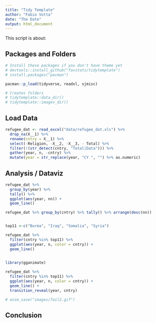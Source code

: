 ```yaml
---
title: "Tidy Template"
author: "Fabio Votta"
date: "The Date"
output: html_document
---
```


This script is about:



## Packages and Folders

```r
# Install these packages if you don't have theme yet
# devtools::install_github("favstats/tidytemplate")
# install.packages("pacman")

pacman::p_load(tidyverse, readxl, sjmisc)

# Creates folders
# tidytemplate::data_dir()
# tidytemplate::images_dir()
```


## Load Data

```r
refugee_dat <- read_excel("data/refugee_dat.xls") %>% 
  drop_na(X__1) %>% 
  rename(cntry = X__1) %>% 
  select(-Religion, -X__2, -X__3, - Total) %>% 
  filter(!(str_detect(cntry, "Total|Data"))) %>% 
  gather(year, n, -cntry) %>% 
  mutate(year = str_replace(year, "CY ", "") %>% as.numeric)

```


## Analysis / Dataviz

```r
refugee_dat %>% 
  group_by(year) %>% 
  tally() %>% 
  ggplot(aes(year, nn)) +
  geom_line()

refugee_dat %>% group_by(cntry) %>% tally() %>% arrange(desc(nn))


top11 <-c("Burma", "Iraq", "Somalia", "Syria")

refugee_dat %>% 
  filter(cntry %in% top11) %>% 
  ggplot(aes(year, n, color = cntry)) +
  geom_line() 
  
```

```r
library(gganimate)

refugee_dat %>% 
  filter(cntry %in% top11) %>% 
  ggplot(aes(year, n, color = cntry)) +
  geom_line() +
  transition_reveal(year, cntry)

# anim_save("images/fail2.gif")
```


## Conclusion